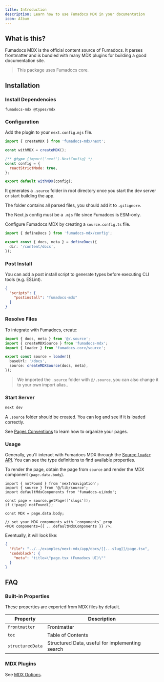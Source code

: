 ```yaml
---
title: Introduction
description: Learn how to use Fumadocs MDX in your documentation
icon: Album
---
```


## What is this?

Fumadocs MDX is the official content source of Fumadocs. It parses frontmatter and is bundled with many MDX
plugins for building a good documentation site.

> This package uses Fumadocs core.

## Installation

### Install Dependencies

```package-install
fumadocs-mdx @types/mdx
```

### Configuration

Add the plugin to your `next.config.mjs` file.

```js
import { createMDX } from 'fumadocs-mdx/next';

const withMDX = createMDX();

/** @type {import('next').NextConfig} */
const config = {
  reactStrictMode: true,
};

export default withMDX(config);
```

It generates a `.source` folder in root directory once you start the dev server or start building the app.

The folder contains all parsed files, you should add it to `.gitignore`.

<Callout title="ESM Only" type='warn' className="mt-4">

The Next.js config must be a `.mjs` file since Fumadocs is ESM-only.

</Callout>

Configure Fumadocs MDX by creating a `source.config.ts` file.

```ts title="source.config.ts"
import { defineDocs } from 'fumadocs-mdx/config';

export const { docs, meta } = defineDocs({
  dir: '/content/docs',
});
```

### Post Install

You can add a post install script to generate types before executing CLI tools (e.g. ESLint).

```json title="package.json"
{
  "scripts": {
    "postinstall": "fumadocs-mdx"
  }
}
```

### Resolve Files

To integrate with Fumadocs, create:

```ts title="lib/source.ts"
import { docs, meta } from '@/.source';
import { createMDXSource } from 'fumadocs-mdx';
import { loader } from 'fumadocs-core/source';

export const source = loader({
  baseUrl: '/docs',
  source: createMDXSource(docs, meta),
});
```

> We imported the `.source` folder with `@/.source`, you can also change it to your own import alias..

### Start Server

```bash
next dev
```

A `.source` folder should be created. You can log and see if it is loaded correctly.

See [Pages Conventions](/docs/ui/page-conventions) to learn how to organize your pages.

### Usage

Generally, you'll interact with Fumadocs MDX through the [Source `loader` API](/docs/headless/source-api).
You can see the type definitions to find available properties.

To render the page, obtain the page from `source` and render the MDX component (`page.data.body`).

```tsx
import { notFound } from 'next/navigation';
import { source } from '@/lib/source';
import defaultMdxComponents from 'fumadocs-ui/mdx';

const page = source.getPage(['slugs']);
if (!page) notFound();

const MDX = page.data.body;

// set your MDX components with `components` prop
<MDX components={{ ...defaultMdxComponents }} />;
```

Eventually, it will look like:

```json doc-gen:file
{
  "file": "../../examples/next-mdx/app/docs/[[...slug]]/page.tsx",
  "codeblock": {
    "meta": "title=\"page.tsx (Fumadocs UI)\""
  }
}
```

## FAQ

### Built-in Properties

These properties are exported from MDX files by default.

| Property         | Description                                     |
| ---------------- | ----------------------------------------------- |
| `frontmatter`    | Frontmatter                                     |
| `toc`            | Table of Contents                               |
| `structuredData` | Structured Data, useful for implementing search |

### MDX Plugins

See [MDX Options](/docs/mdx/mdx).
